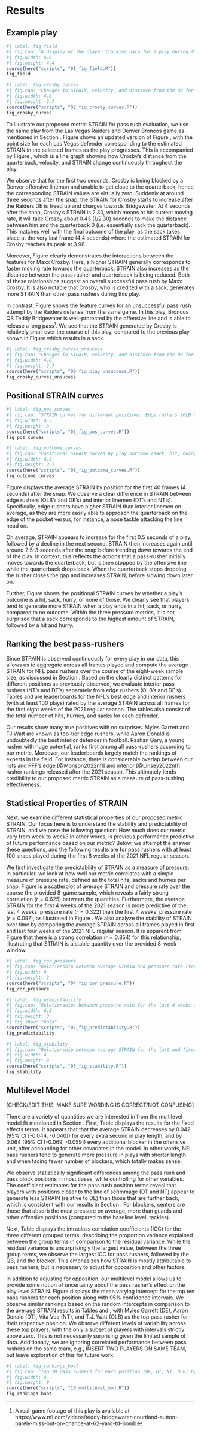 # Results {#sec:results}

## Example play

```r
#| label: fig_field
#| fig.cap: "A display of the player tracking data for a play during the Las Vegas Raiders (defense, in black) versus Denver Broncos (offense, in orange) NFL game on October 17, 2021. Raiders DE Maxx Crosby is highlighted in blue. For each Raiders defender, the point size indicates their individual STRAIN value, with larger points suggesting larger STRAIN. Snapshots are captured at 1, 2, 3, and 4 seconds after the ball snap."
#| fig.width: 6.6
#| fig.height: 4.4
source(here("scripts", "01_fig_field.R"))
fig_field
```


```r
#| label: fig_crosby_curves
#| fig.cap: "Changes in STRAIN, velocity, and distance from the QB for Maxx Crosby over the course of a successful pass rush play that results in a sack. The STRAIN for other pass rushers throughout this play is also displayed."
#| fig.width: 4.8
#| fig.height: 2.7
source(here("scripts", "02_fig_crosby_curves.R"))
fig_crosby_curves
```


To illustrate our proposed metric STRAIN for pass rush evaluation, we use the same play from the Las Vegas Raiders and Denver Broncos game as mentioned in Section \ref{sec:data}.
Figure \ref{fig:fig_field} shows an updated version of Figure \ref{fig:fig_field_raw}, with the point size for each Las Vegas defender corresponding to the estimated STRAIN in the selected frames as the play progresses.
This is accompanied by Figure \ref{fig:fig_crosby_curves}, which is a line graph showing how Crosby's distance from the quarterback, velocity, and STRAIN change continuously throughout the play.

We observe that for the first two seconds, Crosby is being blocked by a Denver offensive lineman and unable to get close to the quarterback, hence the corresponding STRAIN values are virtually zero. 
Suddenly at around three seconds after the snap, the STRAIN for Crosby starts to increase after the Raiders DE is freed up and charges towards Bridgewater. 
At 4 seconds after the snap, Crosby's STRAIN is 2.30, which means at his current moving rate, it will take Crosby about 0.43 (1/2.30) seconds to make the distance between him and the quarterback 0 (i.e. essentially sack the quarterback).
This matches well with the final outcome of the play, as the sack takes place at the very last frame (4.4 seconds) where the estimated STRAIN for Crosby reaches its peak at 3.96.

Moreover, Figure \ref{fig:fig_crosby_curves} clearly demonstrates the interactions between the features for Maxx Crosby.
Here, a higher STRAIN generally corresponds to faster moving rate towards the quarterback.
STRAIN also increases as the distance between the pass rusher and quarterback is being reduced.
Both of these relationships suggest an overall successful pass rush by Maxx Crosby.
It is also notable that Crosby, who is credited with a sack, generates more STRAIN than other pass rushers during this play.

In contrast, Figure \ref{fig:fig_crosby_curves_unsucess} shows the feature curves for an unsuccessful pass rush attempt by the Raiders defense from the same game.
In this play, Broncos QB Teddy Bridgewater is well-protected by the offensive line and is able to release a long pass[^unsuccess].
We see that the STRAIN generated by Crosby is relatively small over the course of this play, compared to the previous play shown in Figure \ref{fig:fig_crosby_curves} which results in a sack.

[^unsuccess]: A real-game footage of this play is available at https://www.nfl.com/videos/teddy-bridgewater-courtland-sutton-barely-miss-out-on-chance-at-62-yard-td-bomb


```r
#| label: fig_crosby_curves_unsucess
#| fig.cap: "Changes in STRAIN, velocity, and distance from the QB for Maxx Crosby over the course of an unsuccessful pass rush play. The STRAIN for other pass rushers throughout this play is also displayed."
#| fig.width: 4.8
#| fig.height: 2.7
source(here("scripts", "09_fig_play_unsuccess.R"))
fig_crosby_curves_unsucess
```

## Positional STRAIN curves {#sec:positional}

```r
#| label: fig_pos_curves
#| fig.cap: "STRAIN curves for different positions. Edge rushers (OLB and DE) tend to generate more STRAIN than interior rushers (DT and NT). The dotted gray line represents the average STRAIN curve for all players without accounting for position."
#| fig.width: 4.5
#| fig.height: 3
source(here("scripts", "03_fig_pos_curves.R"))
fig_pos_curves
```

```r
#| label: fig_outcome_curves
#| fig.cap: "Positional STRAIN curves by play outcome (sack, hit, hurry, and none)."
#| fig.width: 6.5
#| fig.height: 2.7
source(here("scripts", "08_fig_outcome_curves.R"))
fig_outcome_curves
```

Figure \ref{fig:fig_pos_curves} displays the average STRAIN by position for the first 40 frames (4 seconds) after the snap.
We observe a clear difference in STRAIN between edge rushers (OLB's and DE's) and interior linemen (DT's and NT's).
Specifically, edge rushers have higher STRAIN than interior linemen on average, as they are more easily able to approach the quarterback on the edge of the pocket versus, for instance, a nose tackle attacking the line head on.

On average, STRAIN appears to increase for the first 0.5 seconds of a play, followed by a decline in the next second.
STRAIN then increases again until around 2.5-3 seconds after the snap before trending down towards the end of the play.
In context, this reflects the actions that a pass-rusher initially moves towards the quarterback, but is then stopped by the offensive line while the quarterback drops back.
When the quarterback stops dropping, the rusher closes the gap and increases STRAIN, before slowing down later on.

Further, Figure \ref{fig:fig_outcome_curves} shows the positional STRAIN curves by whether a play's outcome is a hit, sack, hurry, or none of those. 
We clearly see that players tend to generate more STRAIN when a play ends in a hit, sack, or hurry, compared to no outcome.
Within the three pressure metrics, it is not surprised that a sack corresponds to the highest amount of STRAIN, followed by a hit and hurry.

## Ranking the best pass-rushers {#sec:strainbar}

Since STRAIN is observed continuously for every play in our data, this allows us to aggregate across all frames played and compute the average STRAIN for NFL pass rushers over the course of the eight-week sample size, as discussed in Section \ref{sec:app}.
Based on the clearly distinct patterns for different positions as previously observed, we evaluate interior pass-rushers (NT's and DT's) separately from edge rushers (OLB's and DE's).
Tables \ref{tab:edge} and \ref{tab:interior} are leaderboards for the NFL's best edge and interior rushers (with at least 100 plays) rated by the average STRAIN across all frames for the first eight weeks of the 2021 regular season.
The tables also consist of the total number of hits, hurries, and sacks for each defender.

Our results show many true positives with no surprises.
Myles Garrett and TJ Watt are known as top-tier edge rushers, while Aaron Donald is undoubtedly the best interior defender in football.
Rashan Gary, a young rusher with huge potential, ranks first among all pass-rushers according to our metric.
Moreover, our leaderboards largely match the rankings of experts in the field.
For instance, there is considerable overlap between our lists and PFF's edge [@Monson2022nfl] and interior [@Linsey2022nfl] rusher rankings released after the 2021 season.
This ultimately lends credibility to our proposed metric STRAIN as a measure of pass-rushing effectiveness.

\begin{table}
\caption{Top 15 edge rushers (with at least 100 snaps played) according to the average STRAIN across all frames played. \label{tab:edge}}
\centering
\begin{tabular}{rlllrrrrr}
\hline
Rank & Player & Team & Position & Snaps & Hits & Hurries & Sacks & $\overline{\text{STRAIN}}$ \\
\hline
1 & Rashan Gary & GB & OLB & 176 & 10 & 25 & 5 & 2.82 \\ 
2 & Leonard Floyd & LA & OLB & 185 & 2 & 25 & 8 & 2.80 \\ 
3 & Justin Houston & BAL & OLB & 132 & 8 & 8 & 4 & 2.78 \\ 
4 & Myles Garrett & CLE & DE & 197 & 9 & 29 & 12 & 2.75 \\ 
5 & Von Miller & DEN & OLB & 145 & 4 & 21 & 5 & 2.75 \\ 
6 & T.J. Watt & PIT & OLB & 147 & 6 & 9 & 8 & 2.71 \\ 
7 & Yannick Ngakoue & LV & DE & 175 & 6 & 20 & 4 & 2.70 \\ 
8 & Alex Highsmith & PIT & OLB & 129 & 4 & 7 & 2 & 2.65 \\ 
9 & Preston Smith & GB & OLB & 124 & 4 & 8 & 2 & 2.61 \\ 
10 & Randy Gregory & DAL & DE & 134 & 7 & 19 & 5 & 2.58 \\ 
11 & Joey Bosa & LAC & OLB & 160 & 5 & 21 & 4 & 2.58 \\ 
12 & Darrell Taylor & SEA & DE & 107 & 5 & 9 & 3 & 2.57 \\ 
13 & Josh Sweat & PHI & DE & 159 & 4 & 14 & 5 & 2.57 \\ 
14 & Maxx Crosby & LV & DE & 198 & 12 & 30 & 7 & 2.56 \\ 
15 & Markus Golden & ARI & OLB & 164 & 5 & 14 & 5 & 2.50 \\ 
\hline
\end{tabular}
\end{table}



\begin{table}
\caption{Top 15 interior rushers (with at least 100 snaps played) according to the average STRAIN across all frames played. \label{tab:interior}}
\centering
\begin{tabular}{rlllrrrrr}
\hline
Rank & Player & Team & Position & Snaps & Hits & Hurries & Sacks & $\overline{\text{STRAIN}}$ \\
\hline
1 & Aaron Donald & LA & DT & 239 & 8 & 24 & 6 & 1.67 \\ 
2 & Solomon Thomas & LV & DT & 115 & 7 & 11 & 3 & 1.51 \\ 
3 & Quinton Jefferson & LV & DT & 144 & 6 & 8 & 3 & 1.46 \\ 
4 & Chris Jones & KC & DT & 139 & 3 & 18 & 3 & 1.42 \\ 
5 & DeForest Buckner & IND & DT & 198 & 4 & 18 & 4 & 1.26 \\ 
6 & Cameron Heyward & PIT & DT & 188 & 2 & 22 & 3 & 1.25 \\ 
7 & Javon Hargrave & PHI & DT & 156 & 6 & 15 & 5 & 1.24 \\ 
8 & Jerry Tillery & LAC & DT & 171 & 4 & 7 & 3 & 1.16 \\ 
9 & Ed Oliver & BUF & DT & 133 & 4 & 12 & 1 & 1.15 \\ 
10 & Osa Odighizuwa & DAL & DT & 162 & 3 & 18 & 3 & 1.13 \\ 
11 & Greg Gaines & LA & NT & 111 & 2 & 13 & 2 & 1.11 \\ 
12 & Leonard Williams & NYG & DT & 226 & 4 & 14 & 6 & 1.03 \\ 
13 & Christian Barmore & NE & DT & 166 & 5 & 17 & 1 & 1.02 \\ 
14 & Vita Vea & TB & NT & 184 & 6 & 12 & 1 & 1.01 \\ 
15 & B.J. Hill & CIN & DT & 123 & 3 & 4 & 3 & 0.96 \\ 
\hline
\end{tabular}
\end{table}


## Statistical Properties of STRAIN {#sec:statprop}

<!-- From @Franks2016Meta (github https://github.com/afranks86/meta-analytics) -->

<!--

Discrimination: Does the metric reliably differentiate between players?

Independence: Does the metric provide new information?

-->

Next, we examine different statistical properties of our proposed metric STRAIN.
Our focus here is to understand the stability and predictability of STRAIN, and we pose the following question:
How much does our metric vary from week to week?
In other words, is previous performance predictive of future performance based on our metric?
Below, we attempt the answer these questions, and the following results are for pass rushers with at least 100 snaps played during the first 8 weeks of the 2021 NFL regular season.

We first investigate the predictability of STRAIN as a measure of pressure.
In particular, we look at how well our metric correlates with a simple measure of pressure rate, defined as the total hits, sacks and hurries per snap.
Figure \ref{fig:fig_cor_pressure} is a scatterplot of average STRAIN and pressure rate over the course the provided 8-game sample, which reveals a fairly strong correlation ($r =0.625$) between the quantities.
Furthermore, the average STRAIN for the first 4 weeks of the 2021 season is more predictive of the last 4 weeks' pressure rate ($r=0.322$) than the first 4 weeks' pressure rate ($r=0.097$), as illustrated in Figure \ref{fig:fig_predictability}.
We also analyze the stability of STRAIN over time by comparing the average STRAIN across all frames played in first and last four weeks of the 2021 NFL regular season.
It is apparent from Figure \ref{fig:fig_stability} that there is a strong correlation $(r = 0.854)$ for this relationship, illustrating that STRAIN is a stable quantity over the provided 8-week window.

```r
#| label: fig_cor_pressure
#| fig.cap: "Relationship between average STRAIN and pressure rate (total hits, sacks, and hurries per snap) over the first 8 weeks of the 2021 NFL season. There is a moderately strong association between average STRAIN and pressure rate ($r =0.625$). Results shown here are for pass rushers with at least 100 snaps play over the 8-week data."
#| fig.width: 4
#| fig.height: 3
source(here("scripts", "04_fig_cor_pressure.R"))
fig_cor_pressure
```

```r
#| label: fig_predictability
#| fig.cap: "Relationships between pressure rate for the last 4 weeks of the 2021 NFL season and first 4 weeks' pressure rate (left) and average STRAIN (right). STRAIN is more predictive ($r=0.322$) of future pressure rate than previous pressure rate itself ($r=0.097$). Results shown here are for pass rushers with at least 100 snaps play over the 8-week data."
#| fig.width: 6.5
#| fig.height: 3
#| fig.show: "hold"
source(here("scripts", "07_fig_predictability.R"))
fig_predictability
```

```r
#| label: fig_stability
#| fig.cap: "Relationship between average STRAIN for the last and first 4 weeks of the 2021 NFL season. A strong linear correlation ($r = 0.854$) demonstrates that STRAIN is a highly stable metric over time. Results shown here are for pass rushers with at least 100 snaps play over the 8-week data."
#| fig.width: 4
#| fig.height: 3
source(here("scripts", "05_fig_stability.R"))
fig_stability
```

## Multilevel Model

[CHECK/EDIT THIS, MAKE SURE WORDING IS CORRECT/NOT CONFUSING]

There are a variety of quantities we are interested in from the multilevel model fit mentioned in Section \ref{sec:methods}.
First, Table \ref{tab:fixedeff} displays the results for the fixed effects terms.
It appears that that the average STRAIN decreases by 0.042 (95% CI [-0.044, -0.040]) for every extra second in play length, and by 0.064 (95% CI [-0.069, -0.059]) every additional blocker in the offensive unit, after accounting for other covariates in the model.
In other words, NFL pass rushers tend to generate more pressure in plays with shorter length and when facing fewer number of blockers, which totally makes sense.

We observe statistically significant differences among the pass rush and pass block positions in most cases, while controlling for other variables.
The coefficient estimates for the pass rush position terms reveal that players with positions closer to the line of scrimmage (DT and NT) appear to generate less STRAIN (relative to DE) than those that are further back, which is consistent with our results in Section \ref{sec:positional}.
For blockers, centers are those that absorb the most pressure on average, more than guards and other offensive positions (compared to the baseline level, tackles).

<!-- [INSERT CONCLUSIONS ABOUT THESE VARIABLES] -->
<!-- [SAY SOMETHING ABOUT POSITION] -->

Next, Table \ref{tab:icc} displays the intraclass correlation coefficients (ICC) for the three different grouped terms, describing the proportion variance explained between the group terms in comparison to the residual variance.
While the residual variance is unsurprisingly the largest value, between the three group terms, we observe the largest ICC for pass rushers, followed by the QB, and the blocker.
This emphasizes how STRAIN is mostly attributable to pass rushers, but is necessary to adjust for opposition and other factors.

<!-- reference levels: DE (rush), T (block) -->

\begin{table}
\caption{Fixed-effects coefficient estimates for the multilevel model for average STRAIN. Note that the reference pass rusher level is defensive end (DE), denoted R:DE; and the reference pass blocker level is tackle (T), denoted B:T. \label{tab:fixedeff}}
\centering
\begin{tabular}{lrrrr}
\hline
& estimate & se & $t$-statistic & $p$-value \\ 
\hline
Intercept & 0.378 & 0.009 & 43.310 & 0.000 \\ 
Length of play & -0.042 & 0.001 & -38.214 & 0.000 \\
Number of blockers & -0.064 & 0.003 & -24.788 & 0.000 \\
$I_{\text{\{R:DT\}}}$ & -0.081 & 0.008 & -10.340 & 0.000 \\
$I_{\text{\{R:interior\}}}$ & 0.058 & 0.011 & 5.332 & 0.000 \\
$I_{\text{\{R:NT\}}}$ & -0.106 & 0.012 & -9.174 & 0.000 \\
$I_{\text{\{R:OLB\}}}$ & 0.062 & 0.008 & 7.695 & 0.000 \\
$I_{\text{\{R:secondary\}}}$ & 0.145 & 0.012 & 12.328 & 0.000 \\
$I_{\text{\{B:C\}}}$ & -0.023 & 0.006 & -3.625 & 0.000 \\
$I_{\text{\{B:G\}}}$ & -0.011 & 0.005 & -2.290 & 0.023 \\ 
$I_{\text{\{B:other\}}}$ & -0.013 & 0.007 & -1.911 & 0.056 \\
\hline
\end{tabular}
\end{table}

<!-- (Intercept) & 0.378 & 0.009 & 43.310 & 0.000 \\  -->
<!--   play\_len & -0.004 & 0.000 & -38.214 & 0.000 \\  -->
<!--   rush\_posDT & -0.081 & 0.008 & -10.340 & 0.000 \\  -->
<!--   rush\_posinteriorLB & 0.058 & 0.011 & 5.332 & 0.000 \\  -->
<!--   rush\_posNT & -0.106 & 0.012 & -9.174 & 0.000 \\  -->
<!--   rush\_posOLB & 0.062 & 0.008 & 7.695 & 0.000 \\  -->
<!--   rush\_possecondary & 0.145 & 0.012 & 12.328 & 0.000 \\  -->
<!--   block\_posC & -0.023 & 0.006 & -3.625 & 0.000 \\  -->
<!--   block\_posG & -0.011 & 0.005 & -2.290 & 0.023 \\  -->
<!--   block\_posother & -0.013 & 0.007 & -1.911 & 0.056 \\  -->
<!--   n\_blockers & -0.064 & 0.003 & -24.788 & 0.000 \\  -->


\begin{table}[ht]
\caption{Intraclass correlation coefficients for the multilevel model for average STRAIN. \label{tab:icc}}
\centering
\begin{tabular}{lr}
\hline
Group & ICC \\ 
\hline
Pass rusher & 0.057 \\ 
Pass blocker & 0.012 \\ 
Quarterback & 0.023 \\ 
Residual & 0.907 \\ 
\hline
\end{tabular}
\end{table}

<!-- We display the random intercepts for pass rusher in Table [INSERT TABLE REFERENCE] alongside their unadjusted STRAIN values.  -->

In addition to adjusting for opposition, our multilevel model allows us to provide some notion of uncertainty about the pass rusher's effect on the play level STRAIN.
Figure \ref{fig:fig_rankings_boot} displays the mean varying intercept for the top ten pass rushers for each position along with 95% confidence intervals. 
We observe similar rankings based on the random intercepts in comparison to the average STRAIN results in Tables \ref{tab:edge} and \ref{tab:interior}, with Myles Garrett (DE), Aaron Donald (DT), Vita Vea (NT), and T.J. Watt (OLB) as the top pass rusher for their respective position. 
We observe different levels of variability across these top players, with the only a subset of players with intervals strictly above zero. This is not necessarily surprising given the limited sample of data. Additionally, we are ignoring correlated performance between pass rushers on the same team, e.g., INSERT TWO PLAYERS ON SAME TEAM, but leave exploration of this for future work.


```r
#| label: fig_rankings_boot
#| fig.cap: "Top 10 pass rushers for each position (DE, DT, NT, OLB) by mean varying intercept with 95\\% confidence intervals."
#| fig.width: 6
#| fig.height: 8
source(here("scripts", "10_multilevel_mod.R"))
fig_rankings_boot
```